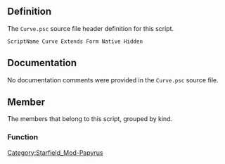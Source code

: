 {{Script_Object_Summary
| title = Curve
| name = [[SFM:Script-Curve|Curve]]
| extends = [[SFM:Script-Form|Form]] → [[SFM:Script-ScriptObject|ScriptObject]]
| flags = Native, Hidden
}}


== Definition ==
The <code>Curve.psc</code> source file header definition for this script.

<source lang="papyrus">
ScriptName Curve Extends Form Native Hidden
</source>


== Documentation ==
No documentation comments were provided in the <code>Curve.psc</code> source file.


== Member ==
The members that belong to this script, grouped by kind.

=== Function ===
{{Script_Object_Member_Summary
| title = HasValueAt
| script = [[SFM:Script-Curve|Curve]]
| name = [[SFM:Script-Curve/HasValueAt|HasValueAt]]
| kind = Function
| flags = Native
| returns = bool
| parameters = float afInput
| documentation = Check whether the given input value is within the range of defined values for the curve.
}}

{{Script_Object_Member_Summary
| title = GetValueAt
| script = [[SFM:Script-Curve|Curve]]
| name = [[SFM:Script-Curve/GetValueAt|GetValueAt]]
| kind = Function
| flags = Native
| returns = float
| parameters = float afInput
| documentation = Get the output value for the given input value.
NOTE: Depending on the curve edge setting, it will clamp/mirror/repeat. Use HasValueAt first if you need to check if its within range.
}}

{{Script_Object_Member_Summary
| title = GetValues
| script = [[SFM:Script-Curve|Curve]]
| name = [[SFM:Script-Curve/GetValues|GetValues]]
| kind = Function
| returns = float[]
| parameters = float[] Inputs
| documentation = jduvall
gets an array of values for a given array of inputs
}}


[[Category:Starfield_Mod-Papyrus]]
